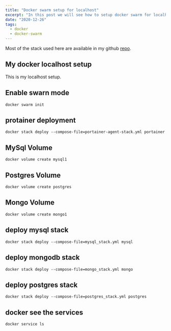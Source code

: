 ```yaml
---
title: "Docker swarm setup for localhost"
excerpt: "In this post we will see how to setup docker swarm for localhost."
date: "2020-12-26"
tags:
  - docker
  - docker-swarm
---
```

<TOCInline toc={props.toc} asDisclosure />

Most of the stack used here are available in my github [repo](https://github.com/antosubash/docker_stack).

## My docker localhost setup

This is my localhost setup.

## Enable swarn mode

`docker swarm init`

## protainer deployment

`docker stack deploy --compose-file=portainer-agent-stack.yml portainer`

## MySql Volume

`docker volume create mysql1`

## Postgres Volume

`docker volume create postgres`

## Mongo Volume

`docker volume create mongo1`

## deploy mysql stack

`docker stack deploy --compose-file=mysql_stack.yml mysql`

## deploy mongodb stack

`docker stack deploy --compose-file=mongo_stack.yml mongo`

## deploy postgres stack

`docker stack deploy --compose-file=postgres_stack.yml postgres`

## docker see the services

`docker service ls`
